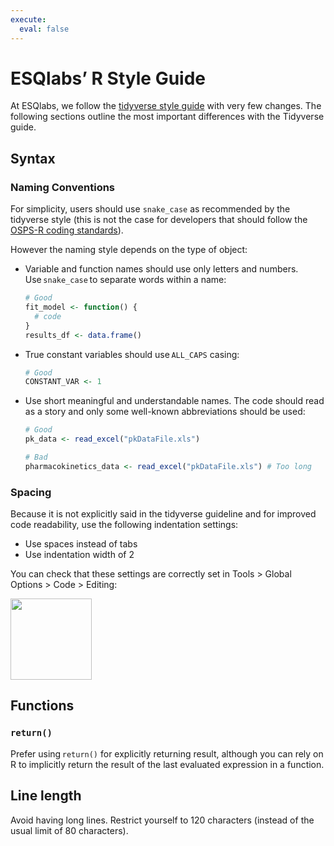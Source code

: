 ```yaml
---
execute: 
  eval: false
---
```


# ESQlabs' R Style Guide

At ESQlabs, we follow the [tidyverse style guide](https://style.tidyverse.org) with very few changes. The following sections outline the most important differences with the Tidyverse guide.

## Syntax

### Naming Conventions

For simplicity, users should use `snake_case` as recommended by the tidyverse style (this is not the case for developers that should follow the [OSPS-R coding standards](https://github.com/Open-Systems-Pharmacology/Suite/blob/develop/CODING_STANDARDS_R.md)).

However the naming style depends on the type of object: 

-   Variable and function names should use only letters and numbers. Use `snake_case` to separate words within a name:

    ```r
    # Good
    fit_model <- function() {
      # code
    }
    results_df <- data.frame()
    ```

-   True constant variables should use `ALL_CAPS` casing:

    ```r
    # Good
    CONSTANT_VAR <- 1
    ```

-   Use short meaningful and understandable names. The code should read as a story and only some well-known abbreviations should be used:

    ```r
    # Good
    pk_data <- read_excel("pkDataFile.xls")

    # Bad
    pharmacokinetics_data <- read_excel("pkDataFile.xls") # Too long
    ```

### Spacing

Because it is not explicitly said in the tidyverse guideline and for improved code readability, use the following indentation settings:

-   Use spaces instead of tabs
-   Use indentation width of 2

You can check that these settings are correctly set in Tools \> Global Options \> Code \> Editing:

![](images/indent_settings.png){width="130"}

## Functions

### `return()`

Prefer using `return()` for explicitly returning result, although you can rely on R to implicitly return the result of the last evaluated expression in a function.

## Line length

Avoid having long lines. Restrict yourself to 120 characters (instead of the usual limit of 80 characters).
